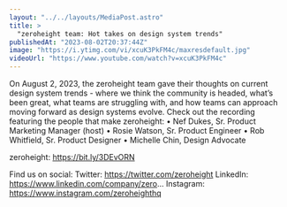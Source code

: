 ```yaml
---
layout: "../../layouts/MediaPost.astro"
title: >
  "zeroheight team: Hot takes on design system trends"
publishedAt: "2023-08-02T20:37:44Z"
image: "https://i.ytimg.com/vi/xcuK3PkFM4c/maxresdefault.jpg"
videoUrl: "https://www.youtube.com/watch?v=xcuK3PkFM4c"
---
```


On August 2, 2023, the zeroheight team gave their thoughts on current design system trends - where we think the community is headed, what’s been great, what teams are struggling with, and how teams can approach moving forward as design systems evolve. Check out the recording featuring the people that make zeroheight:
• Nef Dukes, Sr. Product Marketing Manager (host)
• Rosie Watson, Sr. Product Engineer
• Rob Whitfield, Sr. Product Designer
• Michelle Chin, Design Advocate

zeroheight: https://bit.ly/3DEvORN

Find us on social:
Twitter: https://twitter.com/zeroheight
LinkedIn: https://www.linkedin.com/company/zero...
Instagram: https://www.instagram.com/zeroheighthq
